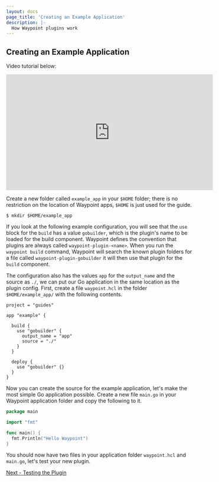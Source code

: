 ```yaml
---
layout: docs
page_title: 'Creating an Example Application'
description: |-
  How Waypoint plugins work
---
```


## Creating an Example Application

Video tutorial below:

<iframe
  width="560"
  height="315"
  src="https://www.youtube.com/embed/4zwZCpqo0j8?start=1262&end=1395"
  frameborder="0"
  allow="accelerometer; autoplay; clipboard-write; encrypted-media; gyroscope; picture-in-picture"
  allowfullscreen
></iframe>

Create a new folder called `example_app` in your `$HOME` folder; there is no restriction on the location of Waypoint apps,
`$HOME` is just used for the guide.

```shell-session
$ mkdir $HOME/example_app
```

If you look at the following example configuration, you will see that the `use` block for the `build` has a value
`gobuilder`, which is the plugin's name to be loaded for the build component. Waypoint defines the convention that
plugins are always called `waypoint-plugin-<name>`. When you run the `waypoint build` command, Waypoint will search the
known plugin folders for a file called `waypoint-plugin-gobuilder` it will then use that plugin for the `build`
component.

The configuration also has the values `app` for the `output_name` and the source as `./`, we can put our Go application
in the same location as the plugin config. First, create a file `waypoint.hcl` in the folder `$HOME/example_app/` with
the following contents.

```hcl
project = "guides"

app "example" {

  build {
    use "gobuilder" {
      output_name = "app"
      source = "./"
    }
  }

  deploy {
    use "gobuilder" {}
  }
}
```

Now you can create the source for the example application, let's make the most simple Go application possible. Create a
new file `main.go` in your Waypoint application folder and copy the following to it.

```go
package main

import "fmt"

func main() {
  fmt.Println("Hello Waypoint")
}
```

You should now have two files in your application folder `waypoint.hcl` and `main.go`, let's test your new plugin.

[Next - Testing the Plugin](/waypoint/docs/extending-waypoint/creating-plugins/testing)
